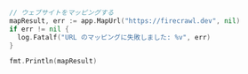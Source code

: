 ```go Go
// ウェブサイトをマッピングする
mapResult, err := app.MapUrl("https://firecrawl.dev", nil)
if err != nil {
  log.Fatalf("URL のマッピングに失敗しました: %v", err)
}

fmt.Println(mapResult)
```
